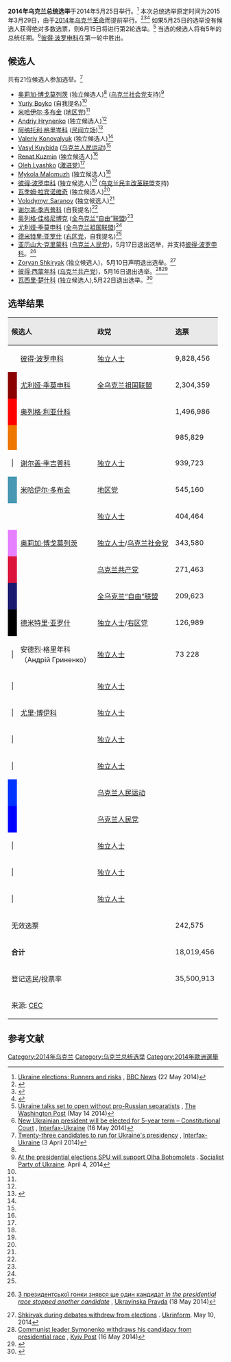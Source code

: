 {{Infobox Election
| election_name = 2014年乌克兰总统选举
| country = 乌克兰
| type = Presidential
| ongoing = no
| previous election = 2010年乌克兰总统选举
| previous_year = [[2010年乌克兰总统选举|2010]]
| next_election = 2019年乌克兰总统选举
| next_year = 2019
| election_date = 2014年5月25日
| image1 = [[File:Petro_Poroshenko_Senate_of_Poland.jpg|150px]]
| nominee1 = '''[[彼得·波罗申科|彼得·波罗申科]]'''
| party1 = 无党籍
| electoral_vote1 =
| states_carried1 =
| popular_vote1 = '''9,852,963'''<ref name="CEC election results">{{cite web |author=ТОВ НВП Медірент ТОВ НВП ПроКом |url=http://www.cvk.gov.ua/vp2014/wp300pt001f01=702.html |title=CEC results for Ukrainian presidential election, 2014 |publisher=Central election commission of Ukraine |date= |deadurl=yes |archiveurl=https://web.archive.org/web/20140528102210/http://www.cvk.gov.ua/vp2014/wp300pt001f01=702.html |archivedate=2014-05-28 |accessdate=2014-05-29 }}</ref>
| percentage1 = '''54.70%'''<ref name="CEC election results"/>
| image2 = [[File:Yulia_Tymoshenko_2011.jpg|135px]]
| nominee2 = [[尤利娅·季莫申科|尤利娅·季莫申科]]
| party2 = 全烏克蘭祖國聯盟
| colour2 = DC143C
| electoral_vote2 = 
| states_carried2 = 
| popular_vote2 = 2,308,693<ref name="CEC election results"/>
| percentage2 = 12.81%<ref name="CEC election results"/>
| map_image = Вибори Президента України 2014.png
| map_size = 
| map_caption = {{legend|#eb1c23|投票支持[[彼得·波罗申科|彼得·波罗申科]]的地区}}
{{legend|#21b04a|投票支持[[米哈伊洛·多布金|米哈伊洛·多布金]]的地区}} 
{{legend|#7d7d7d|分裂地区}}
{{legend|fcfcfc|俄占区<ref>{{cite web |url=http://un.ua/eng/article/506684.html |title=Turchynov Approves Establishing Special Legal Regime, Regulating Citizens' Rights And Freedoms in Temporarily Occupied Territories |publisher=Ukrainian News Agency |date=28 April 2014 |access-date=2014-05-29 |archive-url=https://web.archive.org/web/20140601012456/http://un.ua/eng/article/506684.html |archive-date=2014-06-01 |dead-url=yes }}</ref>}} 
| title = 总统
| before_election = [[亚历山大·图尔奇诺夫|亚历山大·图尔奇诺夫]] <small>(代理)</small>
| before_party = 全烏克蘭祖國聯盟
| after_election = [[彼得·波罗申科|彼得·波罗申科]]
| after_party = 无党籍
}}

'''2014年乌克兰总统选举'''于2014年5月25日举行。<ref name="Runners and risks">[http://www.bbc.com/news/world-europe-27518989 Ukraine elections: Runners and risks] {{Wayback|url=http://www.bbc.com/news/world-europe-27518989 |date=20140527092109 }}, [[BBC_News|BBC News]] (22 May 2014)</ref> 本次总统选举原定时间为2015年3月29日，由于[[2014年乌克兰革命|2014年乌克兰革命]]而提前举行。<ref>{{Cite web |url=http://www.bbc.co.uk/news/world-europe-26289318 |title=存档副本 |accessdate=2014-05-25 |archive-date=2020-11-30 |archive-url=https://web.archive.org/web/20201130091420/https://www.bbc.co.uk/news/world-europe-26289318 |dead-url=no }}</ref><ref>{{Cite web |url=http://www.aljazeera.com/news/europe/2014/02/ukrainian-presidency-says-deal-made-at-talks-201422165257342300.html |title=存档副本 |accessdate=2014-05-25 |archive-date=2020-09-07 |archive-url=https://web.archive.org/web/20200907210702/https://www.aljazeera.com/news/europe/2014/02/ukrainian-presidency-says-deal-made-at-talks-201422165257342300.html |dead-url=no }}</ref><ref>{{Cite web |url=http://rt.com/news/ukraine-president-deal-elections-087/ |title=存档副本 |accessdate=2014-05-25 |archive-date=2020-11-11 |archive-url=https://web.archive.org/web/20201111235301/https://www.rt.com/news/ukraine-president-deal-elections-087/ |dead-url=no }}</ref> 如果5月25日的选举没有候选人获得绝对多数选票，则6月15日将进行第2轮选举。<ref name=wp>[http://www.washingtonpost.com/world/ukraine-talks-set-to-open-without-pro-russian-separatists/2014/05/14/621dbc6a-c7d9-40bc-b2e5-814a4108bbef_story.html Ukraine talks set to open without pro-Russian separatists] {{Wayback|url=http://www.washingtonpost.com/world/ukraine-talks-set-to-open-without-pro-russian-separatists/2014/05/14/621dbc6a-c7d9-40bc-b2e5-814a4108bbef_story.html |date=20140528213228 }}, [[The_Washington_Post|The Washington Post]] (May 14 2014)</ref> 当选的候选人将有5年的总统任期。<ref name="New Ukrainian president 5-year term">[http://en.interfax.com.ua/news/general/205114.html New Ukrainian president will be elected for 5-year term – Constitutional Court] {{Wayback|url=http://en.interfax.com.ua/news/general/205114.html |date=20140517121006 }}, [[Interfax-Ukraine|Interfax-Ukraine]] (16 May 2014)</ref>[[彼得·波罗申科|彼得·波罗申科]]在第一轮中胜出。

== 候选人 ==
共有21位候选人参加选举。<ref name=RCCUPE23>[http://en.interfax.com.ua/news/general/199103.html Twenty-three candidates to run for Ukraine's presidency] {{Wayback|url=http://en.interfax.com.ua/news/general/199103.html |date=20140408211145 }}, [[Interfax-Ukraine|Interfax-Ukraine]] (3 April 2014)</ref>
* [[奥莉加·博戈莫列茨|奥莉加·博戈莫列茨]] (独立候选人)<ref name=RCCUPE23/> ([[乌克兰社会党|乌克兰社会党]]支持)<ref>[http://www.spu.in.ua/uk/news2/1/14930 At the presidential elections SPU will support Olha Bohomolets] {{Wayback|url=http://www.spu.in.ua/uk/news2/1/14930 |date=20140412002716 }}. [[Socialist_Party_of_Ukraine|Socialist Party of Ukraine]]. April 4, 2014</ref>
* [[Yuriy_Boyko|Yuriy Boyko]] (自我提名)<ref name=RCCUPE23/>
* [[米哈伊尔·多布金|米哈伊尔·多布金]] ([[地区党|地区党]])<ref name="RCCUPE23" />
* [[Andriy_Hrynenko|Andriy Hrynenko]] (独立候选人)<ref name="RCCUPE23" />
* [[阿纳托利·格里岑科|阿纳托利·格里岑科]] ([[民间立场|民间立场]])<ref name=reg0104>{{Cite web |url=http://www.pravda.com.ua/news/2014/04/1/7021027/ |title=ЦВК зареєструвала кандидатами в президенти Тягнибока, Гриценка та ще двох |accessdate=2014-05-25 |archive-date=2020-09-07 |archive-url=https://web.archive.org/web/20200907185558/https://www.pravda.com.ua/news/2014/04/1/7021027/ |dead-url=no }}</ref>
* [[Valeriy_Konovalyuk|Valeriy Konovalyuk]] (独立候选人)<ref name=RCCUPE23/>
* [[Vasyl_Kuybida|Vasyl Kuybida]] ([[乌克兰人民运动|乌克兰人民运动]])<ref name=RCCUPE23/>
* [[Renat_Kuzmin|Renat Kuzmin]] (独立候选人)<ref name=RCCUPE23/>
* [[Oleh_Lyashko|Oleh Lyashko]] ([[激进党_(乌克兰)|激进党]])<ref name=RCCUPE23/>
* [[Mykola_Malomuzh|Mykola Malomuzh]] (独立候选人)<ref name=RCCUPE23/>
* [[彼得·波罗申科|彼得·波罗申科]] (独立候选人)<ref name=RCCUPE23/> ([[乌克兰民主改革联盟|乌克兰民主改革联盟]]支持)
* [[瓦季姆·拉宾诺维奇|瓦季姆·拉宾诺维奇]] (独立候选人)<ref name=RCCUPE23/>
* [[Volodymyr_Saranov|Volodymyr Saranov]] (独立候选人)<ref name=RCCUPE23/>
* [[谢尔盖·季吉普科|谢尔盖·季吉普科]] (自我提名)<ref name=RCCUPE23/>
* [[奥列格·佳格尼博克|奥列格·佳格尼博克]] ([[全乌克兰“自由”联盟|全乌克兰“自由”联盟]])<ref name=RCCUPE23/>
* [[尤利娅·季莫申科|尤利娅·季莫申科]] ([[全乌克兰祖国联盟|全乌克兰祖国联盟]])<ref name=RCCUPE23/>
* [[德米特里·亚罗什|德米特里·亚罗什]] ([[右区党|右区党]]，自我提名)<ref name=RCCUPE23/>
* [[亚历山大·克里蒙科|亚历山大·克里蒙科]] ([[乌克兰人民党|乌克兰人民党]])，5月17日退出选举，并支持[[彼得·波罗申科|彼得·波罗申科]]。<ref>{{uk icon}}[http://www.pravda.com.ua/news/2014/05/18/7025665/ З президентської гонки знявся ще один кандидат ''In the presidential race stopped another candidate''] {{Wayback|url=http://www.pravda.com.ua/news/2014/05/18/7025665/ |date=20200907183952 }}, [[Ukrayinska_Pravda|Ukrayinska Pravda]] (18 May 2014)</ref> 
* [[Zoryan_Shkiryak|Zoryan Shkiryak]] (独立候选人)，5月10日声明退出选举。<ref>[http://www.ukrinform.ua/ukr/news/shkiryak_pid_chas_debativ_znyavsya_z_viboriv_1937258 Shkiryak during debates withdrew from elections] {{Wayback|url=http://www.ukrinform.ua/ukr/news/shkiryak_pid_chas_debativ_znyavsya_z_viboriv_1937258 |date=20140518060255 }}. [[Ukrinform|Ukrinform]]. May 10, 2014</ref>
* [[彼得·西蒙年科|彼得·西蒙年科]] ([[乌克兰共产党|乌克兰共产党]])，5月16日退出选举。<ref>[http://www.kyivpost.com/content/ukraine/communist-leader-symonenko-withdraws-his-candidacy-from-presidential-race-348211.html Communist leader Symonenko withdraws his candidacy from presidential race] {{Wayback|url=http://www.kyivpost.com/content/ukraine/communist-leader-symonenko-withdraws-his-candidacy-from-presidential-race-348211.html |date=20150915103256 }}, [[Kyiv_Post|Kyiv Post]] (16 May 2014)</ref><ref>{{Cite web|url = http://www.unian.net/politics/918888-simonenko-snyalsya-s-vyiborov.html|title = Симоненко снялся с выборов|date = |accessdate = |website = УНИАН|publisher = |last = |first = |archive-date = 2020-09-07|archive-url = https://web.archive.org/web/20200907195150/https://www.unian.net/politics/918888-simonenko-snyalsya-s-vyiborov.html|dead-url = no}}</ref>
* [[瓦西里·楚什科|瓦西里·楚什科]] (独立候选人),5月22日退出选举。<ref>{{Cite web |url=http://www.segodnya.ua/politics/pnews/cushko-snimaetsya-s-vyborov-522504.html |title=Цушко снимается с выборов |accessdate=2014-05-25 |archive-date=2017-10-19 |archive-url=https://web.archive.org/web/20171019085106/https://www.segodnya.ua/politics/pnews/cushko-snimaetsya-s-vyborov-522504.html |dead-url=no }}</ref>
==选举结果==
{| class="wikitable" |
|-
! colspan="2"  style="text-align:left; background:#e9e9e9;"| 候选人
!  style="text-align:left; background:#e9e9e9;"| 政党
!  style="text-align:left; background:#e9e9e9;"| 选票
!  style="text-align:left; background:#e9e9e9;"| %
|-
|
|align=left | [[彼得·波罗申科|彼得·波罗申科]]
|align=left | [[独立人士|独立人士]]
| 9,828,456
| 54.70
|-
|style="background-color: darkred" |
|align=left | [[尤利娅·季莫申科|尤利娅·季莫申科]]
|align=left | [[全乌克兰祖国联盟|全乌克兰祖国联盟]]
| 2,304,359
| 12.82
|-
| style="background:red;"|
|align=left | [[奥列格·利亚什科|奥列格·利亚什科]]
|align=left | {{Link-en|激进党 (乌克兰)|Radical Party of Oleh Liashko|激进党}}
| 1,496,986
| 8.33
|-
| style="background:#ee7600;"|
|align=left | {{Link-en|阿纳托利·格里岑科|Anatoliy Hrytsenko}}
|align=left | {{Link-en|公民立场|Civil Position}}
| 985,829
| 5.48
|-
| |
|align=left | [[谢尔盖·季吉普科|谢尔盖·季吉普科]]
|align=left | [[独立人士|独立人士]]
| 939,723
| 5.22
|-
|style="background-color: #4798B3" |
|align=left | [[米哈伊尔·多布金|米哈伊尔·多布金]]
|align=left | [[地区党|地区党]]
| 545,160
| 3.03
|-
|
|align=left | {{Link-en|瓦季姆·拉宾诺维奇|Vadim Rabinovich}}
|align=left | [[独立人士|独立人士]]
| 404,464
| 2.25
|-
|style="background-color: #E680FF" |
|align=left | [[奥莉加·博戈莫列茨|奥莉加·博戈莫列茨]]
|align=left | [[独立人士|独立人士]]/[[乌克兰社会党|乌克兰社会党]]
| 343,580
| 1.91
|-
|style="background-color: #DC143C" |
|align=left | {{Link-en|彼得·西蒙年科|Petro Symonenko}}
|align=left | [[乌克兰共产党|乌克兰共产党]]
| 271,463
| 1.51
|-
|style="background-color: #191970" |
|align=left | {{Link-en|奥列格·佳格尼博克|Oleh Tyahnybok}}
|align=left | [[全乌克兰“自由”联盟|全乌克兰“自由”联盟]]
| 209,623
| 1.16
|-
| style="background:black;"|
|align=left | [[德米特里·亚罗什|德米特里·亚罗什]]
|align=left | [[独立人士|独立人士]]/[[右区党|右区党]]
| 126,989
| 0.70
|-
| |
|align=left | 安德烈·格里年科<br>（Андрій Гриненко）
|align=left | [[独立人士|独立人士]]
| 73 228
| 0.40
|-
| |
|align=left | {{Link-en|瓦列里·科诺瓦柳克|Valeriy Konovalyuk}}
|align=left | [[独立人士|独立人士]]
|
| 0.38
|-
| |
|align=left | [[尤里·博伊科|尤里·博伊科]]
|align=left | [[独立人士|独立人士]]
|
| 0.19
|-
| |
|align=left | {{Link-en|尼古拉·马洛穆日|Mykola Malomuzh}}
|align=left | [[独立人士|独立人士]]
|
| 0.13
|-
| |
|align=left | {{Link-en|雷纳特·库兹明|Renat Kuzmin}}
|align=left | [[独立人士|独立人士]]
|
| 0.10
|-
|style="background-color: #0033FF" |
|align=left | {{Link-en|瓦西里·库伊比达|Vasyl Kuybida}}
|align=left | [[乌克兰人民运动|乌克兰人民运动]]
|
| 0.06
|-
| style="background:blue;"|
|align=left | {{Link-en|亚历山大·伊万诺维奇·克利缅科 (政治家)|Oleksandr Klymenko (2014 Ukrainian presidential candidate)|亚历山大·克利缅科}}
|align=left | [[乌克兰人民党|乌克兰人民党]]
|
| 0.05
|-
| |
|align=left | {{Link-en|瓦西里·楚什科|Vasyl Tsushko}}
|align=left | [[独立人士|独立人士]]
|
| 0.05
|-
| |
|align=left | {{Link-uk|弗拉基米尔·萨拉诺夫|Саранов Володимир Георгійович}}
|align=left | [[独立人士|独立人士]]
|
| 0.03
|-
| |
|align=left | {{Link-uk|佐良·什基里亚克|Шкіряк Зорян Несторович}}
|align=left | [[独立人士|独立人士]]
|
| 0.02
|- style="background:#e9e9e9;"
| colspan="3" style="text-align:left;"|无效选票
| 242,575
|—
|- style="background:#e9e9e9;"
| colspan="3" style="text-align:left;"|'''合计'''
| 18,019,456
| 
|- style="background:#e9e9e9;"
| style="text-align:left;" colspan="3"|登记选民/投票率|| 35,500,913 || 50.76
|-
| style="text-align:left;" colspan="5"|来源: [https://web.archive.org/web/20140529122234/http://www.cvk.gov.ua/vp2014 CEC]
|}

==参考文献==
{{reflist}}

{{烏克蘭選舉}}
[[Category:2014年乌克兰|Category:2014年乌克兰]]
[[Category:乌克兰总统选举|Category:乌克兰总统选举]]
[[Category:2014年歐洲選舉|Category:2014年歐洲選舉]]